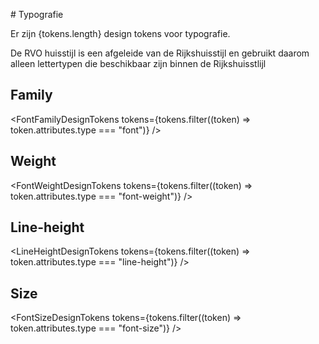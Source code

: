 

<Meta title="Huisstijl/Typografie" />

<Description># Typografie</Description>

Er zijn {tokens.length} design tokens voor typografie.

De RVO huisstijl is een afgeleide van de Rijkshuisstijl en gebruikt daarom alleen lettertypen die beschikbaar zijn
binnen de Rijkshuisstlijl

## Family

<FontFamilyDesignTokens tokens={tokens.filter((token) => token.attributes.type === "font")} />

## Weight

<FontWeightDesignTokens tokens={tokens.filter((token) => token.attributes.type === "font-weight")} />

## Line-height

<LineHeightDesignTokens tokens={tokens.filter((token) => token.attributes.type === "line-height")} />

## Size

<FontSizeDesignTokens tokens={tokens.filter((token) => token.attributes.type === "font-size")} />
